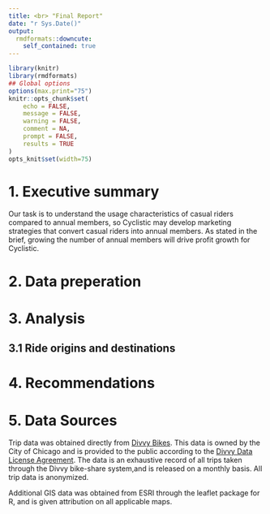 ```yaml
---
title: <br> "Final Report"
date: "r Sys.Date()"
output:
  rmdformats::downcute: 
    self_contained: true
---
```


```r
library(knitr)
library(rmdformats)
## Global options
options(max.print="75")
knitr::opts_chunk$set(
	echo = FALSE,
	message = FALSE,
	warning = FALSE,
	comment = NA,
	prompt = FALSE,
	results = TRUE
)
opts_knit$set(width=75)
```

# 1. Executive summary

Our task is to understand the usage characteristics of casual riders compared to annual members, so Cyclistic may develop marketing strategies that convert casual riders into annual members. As stated in the brief, growing the number of annual members will drive profit growth for Cyclistic.

# 2. Data preperation

# 3. Analysis
## 3.1 Ride origins and destinations



# 4. Recommendations

# 5. Data Sources

Trip data was obtained directly from [Divvy Bikes](https://divvybikes.com/system-data). This data is owned by the City of Chicago and is provided to the public according to the [Divvy Data License Agreement](https://ride.divvybikes.com/data-license-agreement). The data is an exhaustive record of all trips taken through the Divvy bike-share system,and is released on a monthly basis. All trip data is anonymized.

Additional GIS data was obtained from ESRI through the leaflet package for R, and is given attribution on all applicable maps.
